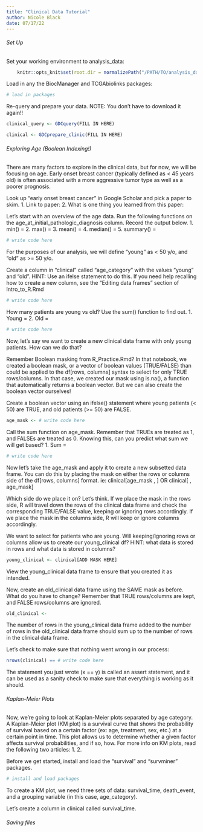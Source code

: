 ```yaml
---
title: "Clinical Data Tutorial"
author: Nicole Black
date: 07/17/22
---
```


###### Set Up

Set your working environment to analysis_data:

```r
    knitr::opts_knit$set(root.dir = normalizePath("/PATH/TO/analysis_data")) 
```

Load in any the BiocManager and TCGAbiolinks packages:

```r
# load in packages
```

Re-query and prepare your data. NOTE: You don't have to download it again!!

```r
clinical_query <- GDCquery(FILL IN HERE)

clinical <- GDCprepare_clinic(FILL IN HERE)
```

###### Exploring Age (Boolean Indexing!)

There are many factors to explore in the clinical data, but for now, we will be focusing on age. Early onset breast cancer (typically defined as < 45 years old) is often associated with a more aggressive tumor type as well as a poorer prognosis.

Look up "early onset breast cancer" in Google Scholar and pick a paper to skim.
    1. Link to paper:
    2. What is one thing you learned from this paper: 
    
Let's start with an overview of the age data. Run the following functions on the age_at_initial_pathologic_diagnosis column. Record the output below.
    1. min() = 
    2. max() = 
    3. mean() = 
    4. median() = 
    5. summary() = 

```r
# write code here
```

For the purposes of our analysis, we will define "young" as < 50 y/o, and "old" as >= 50 y/o.

Create a column in "clinical" called "age_category" with the values "young" and "old". HINT: Use an ifelse statement to do this. If you need help recalling how to create a new column, see the "Editing data frames" section of Intro_to_R.Rmd

```r
# write code here
```

How many patients are young vs old? Use the sum() function to find out.
    1. Young = 
    2. Old = 
    
```r
# write code here
```

Now, let's say we want to create a new clinical data frame with only young patients. How can we do that?

Remember Boolean masking from R_Practice.Rmd? In that notebook, we created a boolean mask, or a vector of boolean values (TRUE/FALSE) than could be applied to the df[rows, columns] syntax to select for only TRUE rows/columns. In that case, we created our mask using is.na(), a function that automatically returns a boolean vector. But we can also create the boolean vector ourselves!

Create a boolean vector using an ifelse() statement where young patients (< 50) are TRUE, and old patients (>= 50) are FALSE.

```r
age_mask <- # write code here
```

Call the sum function on age_mask. Remember that TRUEs are treated as 1, and FALSEs are treated as 0. Knowing this, can you predict what sum we will get based?
    1. Sum = 

```r
# write code here
```

Now let's take the age_mask and apply it to create a new subsetted data frame. You can do this by placing the mask on either the rows or columns side of the df[rows, columns] format.
    ie: clinical[age_mask , ] OR clinical[ , age_mask]
    
Which side do we place it on? Let's think. If we place the mask in the rows side, R will travel down the rows of the clinical data frame and check the corresponding TRUE/FALSE value, keeping or ignoring rows accordingly. If we place the mask in the columns side, R will keep or ignore columns accordingly.

We want to select for patients who are young. Will keeping/ignoring rows or columns allow us to create our young_clinical df? HINT: what data is stored in rows and what data is stored in columns?

```r
young_clinical <- clinical[ADD MASK HERE]
```

View the young_clinical data frame to ensure that you created it as intended.

Now, create an old_clinical data frame using the SAME mask as before. What do you have to change? Remember that TRUE rows/columns are kept, and FALSE rows/columns are ignored.

```r
old_clinical <- 
```

The number of rows in the young_clinical data frame added to the number of rows in the old_clinical data frame should sum up to the number of rows in the clinical data frame.

Let's check to make sure that nothing went wrong in our process:

```r
nrows(clinical) == # write code here
```

The statement you just wrote (x == y) is called an assert statement, and it can be used as a sanity check to make sure that everything is working as it should.

###### Kaplan-Meier Plots

Now, we're going to look at Kaplan-Meier plots separated by age category. A Kaplan-Meier plot (KM plot) is a survival curve that shows the probability of survival based on a certain factor (ex: age, treatment, sex, etc.) at a certain point in time. This plot allows us to determine whether a given factor affects survival probabilities, and if so, how. For more info on KM plots, read the following two articles:
    1. 
    2.
    
Before we get started, install and load the "survival" and "survminer" packages.

```r
# install and load packages 
```

To create a KM plot, we need three sets of data: survival_time, death_event, and a grouping variable (in this case, age_category).

Let's create a column in clinical called survival_time.

###### Saving files

